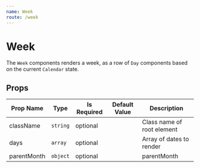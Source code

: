 ```yaml
---
name: Week
route: /week
---
```

# Week

The `Week` components renders a week, as a row of `Day` components based on the current `Calendar` state.

## Props 
| Prop Name | Type | Is Required | Default Value | Description |
|-|-|-|-|-|
| className| `string`| optional| | Class name of root element |
| days| `array`| optional| | Array of dates to render |
| parentMonth| `object`| optional| | parentMonth |
